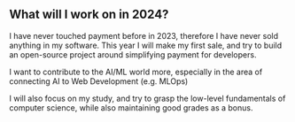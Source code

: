 ## What will I work on in 2024?

I have never touched payment before in 2023, therefore I have never sold anything in my software.
This year I will make my first sale, and try to build an open-source project around simplifying payment for developers.

I want to contribute to the AI/ML world more, especially in the area of connecting AI to Web Development (e.g. MLOps)

I will also focus on my study, and try to grasp the low-level fundamentals of computer science,
while also maintaining good grades as a bonus.
